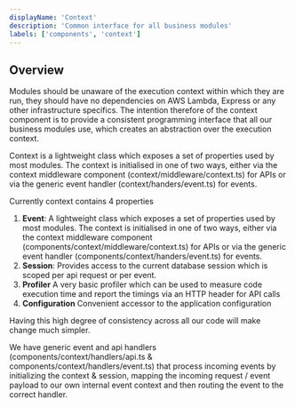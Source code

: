 ```yaml
---
displayName: 'Context'
description: 'Common interface for all business modules'
labels: ['components', 'context']
---
```


## Overview

Modules should be unaware of the execution context within which they are run, they should have no dependencies on AWS Lambda, Express or any other infrastructure specifics. The intention therefore of the context component is to provide a consistent programming interface that all our business modules use, which creates an abstraction over the execution context.

Context is a lightweight class which exposes a set of properties used by most modules. The context is initialised in one of two ways, either via the context middleware component (context/middleware/context.ts) for APIs or via the generic event handler (context/handers/event.ts) for events.

Currently context contains 4 properties

1. **Event**: A lightweight class which exposes a set of properties used by most modules. The context is initialised in one of two ways, either via the context middleware component (components/context/middleware/context.ts) for APIs or via the generic event handler (components/context/handers/event.ts) for events.
2. **Session**: Provides access to the current database session which is scoped per api request or per event.
3. **Profiler** A very basic profiler which can be used to measure code execution time and report the timings via an HTTP header for API calls
4. **Configuration** Convenient accessor to the application configuration

Having this high degree of consistency across all our code will make change much simpler.

We have generic event and api handlers (components/context/handlers/api.ts & components/context/handlers/event.ts) that process incoming events by initializing the context & session, mapping the incoming request / event payload to our own internal event context and then routing the event to the correct handler.
